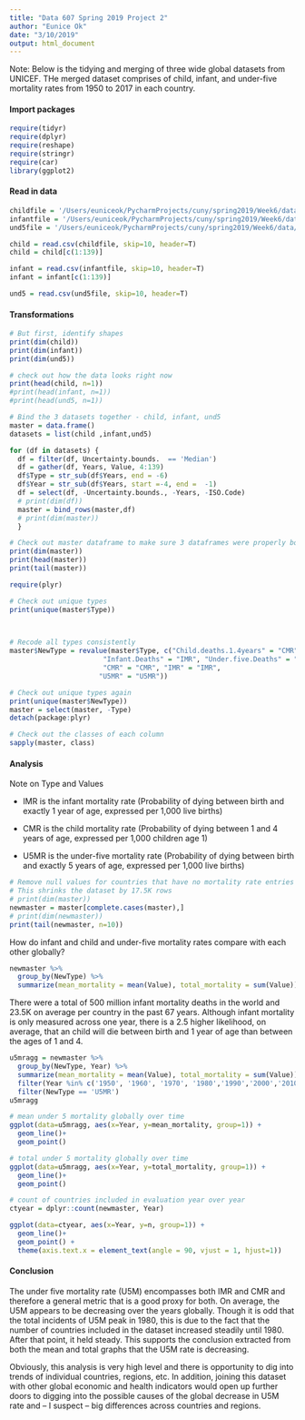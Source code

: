 ```yaml
---
title: "Data 607 Spring 2019 Project 2"
author: "Eunice Ok"
date: "3/10/2019"
output: html_document
---
```


Note: Below is the tidying and merging of three wide global datasets from UNICEF. THe merged dataset comprises of child, infant, and under-five mortality rates from 1950 to 2017 in each country.

#### Import packages
```r
require(tidyr)
require(dplyr)
require(reshape)
require(stringr)
require(car)
library(ggplot2)
```


#### Read in data
```r
childfile = '/Users/euniceok/PycharmProjects/cuny/spring2019/Week6/data/child1_4mortalityrate.csv'
infantfile = '/Users/euniceok/PycharmProjects/cuny/spring2019/Week6/data/infant0_1mortalityrate.csv'
und5file = '/Users/euniceok/PycharmProjects/cuny/spring2019/Week6/data/underfivemortalityrate.csv'

child = read.csv(childfile, skip=10, header=T)
child = child[c(1:139)]

infant = read.csv(infantfile, skip=10, header=T)
infant = infant[c(1:139)]

und5 = read.csv(und5file, skip=10, header=T)
```


#### Transformations
```r
# But first, identify shapes
print(dim(child))
print(dim(infant))
print(dim(und5))
```
```r
# check out how the data looks right now
print(head(child, n=1))
#print(head(infant, n=1))
#print(head(und5, n=1))
```

```r
# Bind the 3 datasets together - child, infant, und5
master = data.frame()
datasets = list(child ,infant,und5)

for (df in datasets) {
  df = filter(df, Uncertainty.bounds.  == 'Median')
  df = gather(df, Years, Value, 4:139)
  df$Type = str_sub(df$Years, end = -6)
  df$Year = str_sub(df$Years, start =-4, end =  -1)
  df = select(df, -Uncertainty.bounds., -Years, -ISO.Code)
  # print(dim(df))
  master = bind_rows(master,df)
  # print(dim(master))
  }
```

```r
# Check out master dataframe to make sure 3 dataframes were properly bound
print(dim(master))
print(head(master))
print(tail(master))
```
```r
require(plyr)
```


```r
# Check out unique types 
print(unique(master$Type))

 

# Recode all types consistently 
master$NewType = revalue(master$Type, c("Child.deaths.1.4years" = "CMR", 
                       "Infant.Deaths" = "IMR", "Under.five.Deaths" = "U5MR", 
                       "CMR" = "CMR", "IMR" = "IMR", 
                      "U5MR" = "U5MR"))

# Check out unique types again
print(unique(master$NewType))
master = select(master, -Type)
detach(package:plyr)
```

```r
# Check out the classes of each column
sapply(master, class)
```


#### Analysis

Note on Type and Values 

- IMR is the infant mortality rate (Probability of dying between birth and exactly 1 year of age, expressed per 1,000 live births)

- CMR is the child mortality rate (Probability of dying between 1 and  4 years of age, expressed per 1,000 children age 1) 

- U5MR is the under-five mortality rate (Probability of dying between birth and exactly 5 years of age, expressed per 1,000 live births)

```r
# Remove null values for countries that have no mortality rate entries a given year.
# This shrinks the dataset by 17.5K rows
# print(dim(master))
newmaster = master[complete.cases(master),]
# print(dim(newmaster))
print(tail(newmaster, n=10))
```


How do infant and child and under-five mortality rates compare with each other globally? 
```r
newmaster %>%
  group_by(NewType) %>%
  summarize(mean_mortality = mean(Value), total_mortality = sum(Value))
```
There were a total of 500 million infant mortality deaths in the world and 23.5K on average per country in the past 67 years.
Although infant mortality is only measured across one year, there is a 2.5 higher likelihood, on average, that an child will die between birth and 1 year of age than between the ages of 1 and 4.  

```r
u5mragg = newmaster %>%
  group_by(NewType, Year) %>%
  summarize(mean_mortality = mean(Value), total_mortality = sum(Value)) %>%
  filter(Year %in% c('1950', '1960', '1970', '1980','1990','2000','2010'))  %>%
  filter(NewType == 'U5MR')
u5mragg
```
```r
# mean under 5 mortality globally over time
ggplot(data=u5mragg, aes(x=Year, y=mean_mortality, group=1)) +
  geom_line()+
  geom_point()
```
```r
# total under 5 mortality globally over time
ggplot(data=u5mragg, aes(x=Year, y=total_mortality, group=1)) +
  geom_line()+
  geom_point()
```
```r
# count of countries included in evaluation year over year
ctyear = dplyr::count(newmaster, Year)

ggplot(data=ctyear, aes(x=Year, y=n, group=1)) +
  geom_line()+
  geom_point() + 
  theme(axis.text.x = element_text(angle = 90, vjust = 1, hjust=1))

```


#### Conclusion
The under five mortality rate (U5M) encompasses both IMR and CMR and therefore a general metric that is a good proxy for both. On average, the U5M appears to be decreasing over the years globally. Though it is odd that the total incidents of U5M peak in 1980, this is due to the fact that the number of countries included in the dataset increased steadily until 1980. After that point, it held steady. This supports the conclusion extracted from both the mean and total graphs that the U5M rate is decreasing. 

Obviously, this analysis is very high level and there is opportunity to dig into trends of individual countries, regions, etc. In addition, joining this dataset with other global economic and health indicators would open up further doors to digging into the possible causes of the global decrease in U5M rate and -- I suspect -- big differences across countries and regions.  